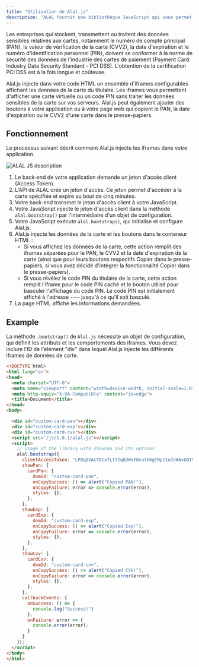 ```yaml
---
title: "Utilisation de Alal.js"
description: "ALAL fournit une bibliothèque JavaScript qui vous permet d'afficher les données sensibles des cartes dans votre application ou votre page web tout en limitant votre charge de conformité en matière de sécurité des données."
---
```


Les entreprises qui stockent, transmettent ou traitent des données sensibles relatives aux cartes, notamment le numéro de compte principal (PAN), la valeur de vérification de la carte (CVV2), la date d'expiration et le numéro d'identification personnel (PIN), doivent se conformer à la norme de sécurité des données de l'industrie des cartes de paiement (Payment Card Industry Data Security Standard - PCI DSS). L'obtention de la certification PCI DSS est à la fois longue et coûteuse.

Alal.js injecte dans votre code HTML un ensemble d'iframes configurables affichant les données de la carte du titulaire. Les iframes vous permettent d'afficher une carte virtuelle ou un code PIN sans traiter les données sensibles de la carte sur vos serveurs. Alal.js peut également ajouter des boutons à votre application ou à votre page web qui copient le PAN, la date d'expiration ou le CVV2 d'une carte dans le presse-papiers.

## Fonctionnement

Le processus suivant décrit comment Alal.js injecte les iframes dans votre application.

![ALAL JS description](/images/alaljs.png)

1. Le back-end de votre application demande un jeton d'accès client (Access Token).
2. L'API de ALAL crée un jeton d'accès. Ce jeton permet d'accéder à la carte spécifiée et expire au bout de cinq minutes.
3. Votre back-end transmet le jeton d'accès client à votre JavaScript.
4. Votre JavaScript injecte le jeton d'accès client dans la méthode `alal.bootstrap()` par l'intermédiaire d'un objet de configuration.
5. Votre JavaScript exécute `alal.bootstrap()`, qui initialise et configure Alal.js.
6. Alal.js injecte les données de la carte et les boutons dans le conteneur HTML :
   - Si vous affichez les données de la carte, cette action remplit des iframes séparées pour le PAN, le CVV2 et la date d'expiration de la carte (ainsi que pour leurs boutons respectifs Copier dans le presse-papiers, si vous avez décidé d'intégrer la fonctionnalité Copier dans le presse-papiers).
   - Si vous révélez le code PIN du titulaire de la carte, cette action remplit l'iframe pour le code PIN caché et le bouton utilisé pour basculer l'affichage du code PIN. Le code PIN est initialement affiché à l'adresse ---- jusqu'à ce qu'il soit basculé.
7. La page HTML affiche les informations demandées.

## Example

La méthode `.bootstrap()` de `Alal.js` nécessite un objet de configuration, qui définit les attributs et les comportements des iframes. Vous devez inclure l'ID de l'élément "div" dans lequel Alal.js injecte les différents iframes de données de carte.

```HTML
<!DOCTYPE html>
<html lang="en">
<head>
  <meta charset="UTF-8">
  <meta name="viewport" content="width=device-width, initial-scale=1.0">
  <meta http-equiv="X-UA-Compatible" content="ie=edge">
  <title>Document</title>
</head>
<body>

  <div id="custom-card-pan"></div>
  <div id="custom-card-exp"></div>
  <div id="custom-card-cvv"></div>
  <script src="/js/1.0.1/alal.js"></script>
  <script>
    // Usage of the library with showPan and its options
    alal.bootstrap({
      clientAccessToken: "LPOqDVAcTQCx7Lt7Iq83WxFQcntk6gtNpz1u7eWAvGOI5OjdQ",
      showPan: {
        cardPan: {
          domId: "custom-card-pan",
          onCopySuccess: () => alert("Copied PAN!"),
          onCopyFailure: error => console.error(error),
          styles: {},
        },
      },
      showExp: {
        cardExp: {
          domId: "custom-card-exp",
          onCopySuccess: () => alert("Copied Exp!"),
          onCopyFailure: error => console.error(error),
          styles: {},
        },
      },
      showCvv: {
        cardCvv: {
          domId: "custom-card-cvv",
          onCopySuccess: () => alert("Copied CVV!"),
          onCopyFailure: error => console.error(error),
          styles: {},
        },
      },
      callbackEvents: {
        onSuccess: () => {
          console.log("Success!")
        },
        onFailure: error => {
          console.error(error);
        }
      }
    });
  </script>
</body>
</html>
```
